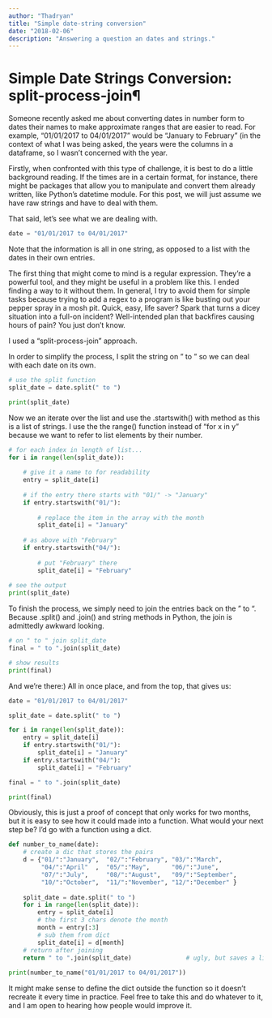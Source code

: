 ```yaml
---
author: "Thadryan"
title: "Simple date-string conversion"
date: "2018-02-06"
description: "Answering a question an dates and strings."
---
```


# Simple Date Strings Conversion: split-process-join¶
Someone recently asked me about converting dates in number form to dates their names to make approximate ranges that are easier to read. For example, "01/01/2017 to 04/01/2017" would be "January to February" (in the context of what I was being asked, the years were the columns in a dataframe, so I wasn't concerned with the year.

Firstly, when confronted with this type of challenge, it is best to do a little background reading. If the times are in a certain format, for instance, there might be packages that allow you to manipulate and convert them already written, like Python's datetime module. For this post, we will just assume we have raw strings and have to deal with them.

That said, let's see what we are dealing with.

```python
date = "01/01/2017 to 04/01/2017"
```

Note that the information is all in one string, as opposed to a list with the dates in their own entries.

The first thing that might come to mind is a regular expression. They're a powerful tool, and they might be useful in a problem like this. I ended finding a way to it without them. In general, I try to avoid them for simple tasks because trying to add a regex to a program is like busting out your pepper spray in a mosh pit. Quick, easy, life saver? Spark that turns a dicey situation into a full-on incident? Well-intended plan that backfires causing hours of pain? You just don't know.

I used a "split-process-join" approach.

In order to simplify the process, I split the string on " to " so we can deal with each date on its own.

```python
# use the split function 
split_date = date.split(" to ")

print(split_date)
```

Now we an iterate over the list and use the .startswith() with method as this is a list of strings. I use the the range() function instead of "for x in y" because we want to refer to list elements by their number.

```python
# for each index in length of list...
for i in range(len(split_date)):
    
    # give it a name to for readability
    entry = split_date[i]
    
    # if the entry there starts with "01/" -> "January"
    if entry.startswith("01/"):
        
        # replace the item in the array with the month
        split_date[i] = "January"
        
    # as above with "February"
    if entry.startswith("04/"):
       
        # put "February" there
        split_date[i] = "February"
        
# see the output 
print(split_date)
```


 To finish the process, we simply need to join the entries back on the " to ". Because .split() and .join() and string methods in Python, the join is admittedly awkward looking.

```python
# on " to " join split_date
final = " to ".join(split_date)

# show results 
print(final)
```

And we're there:) All in once place, and from the top, that gives us:

```python
date = "01/01/2017 to 04/01/2017"

split_date = date.split(" to ")

for i in range(len(split_date)):
    entry = split_date[i]
    if entry.startswith("01/"):
        split_date[i] = "January"
    if entry.startswith("04/"):
        split_date[i] = "February"

final = " to ".join(split_date)

print(final)
```

Obviously, this is just a proof of concept that only works for two months, but it is easy to see how it could made into a function. What would your next step be? I'd go with a function using a dict.

```python
def number_to_name(date):
    # create a dic that stores the pairs
    d = {"01/":"January",  "02/":"February", "03/":"March", 
         "04/":"April"  ,  "05/":"May",      "06/":"June",
         "07/":"July",     "08/":"August",   "09/":"September",
         "10/":"October",  "11/":"November", "12/":"December" }
    
    split_date = date.split(" to ")
    for i in range(len(split_date)):
        entry = split_date[i]
        # the first 3 chars denote the month
        month = entry[:3]
        # sub them from dict
        split_date[i] = d[month]
    # return after joining 
    return " to ".join(split_date)               # ugly, but saves a line
                                         
print(number_to_name("01/01/2017 to 04/01/2017"))
```

It might make sense to define the dict outside the function so it doesn't recreate it every time in practice. Feel free to take this and do whatever to it, and I am open to hearing how people would improve it.



